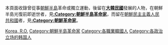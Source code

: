 本頁面收錄曾從事[[朝鮮半島|朝鮮半島]]革命或獨立運動，後留在'''[[大韓民國|大韓民國]]'''發展的人物，在朝鮮半島光復前即逝世者，見'''[[:Category:朝鮮半島革命家|:Category:朝鮮半島革命家]]'''，而留在[[朝鮮民主主義人民共和國|朝鮮民主主義人民共和國]]者，見'''[[:Category:朝鮮革命家|:Category:朝鮮革命家]]'''。

[[Category:各國革命家|Korea, R.O.]]
[[Category:朝鮮半島革命家|Category:朝鮮半島革命家]]
[[Category:各職業韓國人|Category:各職業韓國人]]
[[Category:各政治立场的韩国人|Category:各政治立场的韩国人]]